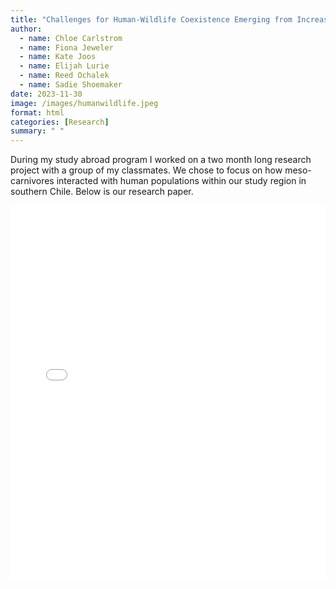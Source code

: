 ```yaml
---
title: "Challenges for Human-Wildlife Coexistence Emerging from Increased Subdivision in the Huife Watershed"
author:
  - name: Chloe Carlstrom
  - name: Fiona Jeweler
  - name: Kate Joos
  - name: Elijah Lurie
  - name: Reed Ochalek
  - name: Sadie Shoemaker
date: 2023-11-30
image: /images/humanwildlife.jpeg
format: html
categories: [Research]
summary: " "
---
```


During my study abroad program I worked on a two month long research project with a group of my classmates. We chose to focus on how meso-carnivores interacted with human populations within our study region in southern Chile. Below is our research paper.

::: {style="height: 600px;"}
<iframe src="human-wildlife.pdf" width="100%" height="100%" style="border: none;"></iframe>
:::
